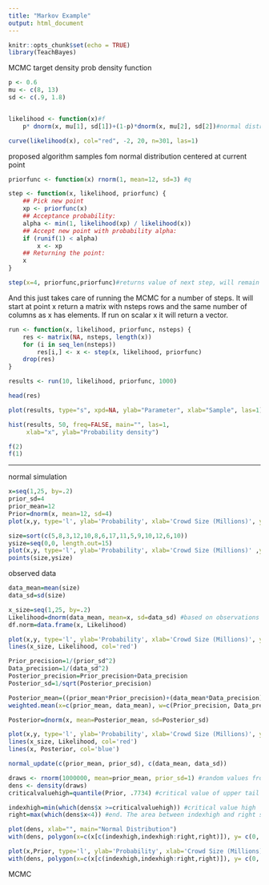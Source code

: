 ```yaml
---
title: "Markov Example"
output: html_document
---
```


```r
knitr::opts_chunk$set(echo = TRUE)
library(TeachBayes)
```

MCMC
target density
prob density function
```r
p <- 0.6
mu <- c(8, 13)
sd <- c(.9, 1.8)


likelihood <- function(x)#f
    p* dnorm(x, mu[1], sd[1])+(1-p)*dnorm(x, mu[2], sd[2])#normal distribution 

curve(likelihood(x), col="red", -2, 20, n=301, las=1)
```

proposed algorithm samples fom normal distribution centered at current point
```r
priorfunc <- function(x) rnorm(1, mean=12, sd=3) #q
```

```r
step <- function(x, likelihood, priorfunc) {
    ## Pick new point
    xp <- priorfunc(x)
    ## Acceptance probability:
    alpha <- min(1, likelihood(xp) / likelihood(x))
    ## Accept new point with probability alpha:
    if (runif(1) < alpha)
        x <- xp
    ## Returning the point:
    x
}

step(x=4, priorfunc,priorfunc)#returns value of next step, will remain at starting point if we do not satisfy accept criteria
```

And this just takes care of running the MCMC for a number of steps. It will start at point x return a matrix with nsteps rows and the same number of columns as x has elements. If run on scalar x it will return a vector.

```r
run <- function(x, likelihood, priorfunc, nsteps) {
    res <- matrix(NA, nsteps, length(x))
    for (i in seq_len(nsteps))
        res[i,] <- x <- step(x, likelihood, priorfunc)
    drop(res)
}
```

```r
results <- run(10, likelihood, priorfunc, 1000)

head(res)

plot(results, type="s", xpd=NA, ylab="Parameter", xlab="Sample", las=1)
```


```r
hist(results, 50, freq=FALSE, main="", las=1,
     xlab="x", ylab="Probability density")
```



```r
f(2)
f(1)
```

------------------------------------
normal simulation
```r
x=seq(1,25, by=.2)
prior_sd=4
prior_mean=12
Prior=dnorm(x, mean=12, sd=4)
plot(x,y, type='l', ylab='Probability', xlab='Crowd Size (Millions)', ylim=c(0,.15))
```

```r
size=sort(c(5,8,3,12,10,8,6,17,11,5,9,10,12,6,10))
ysize=seq(0,0, length.out=15)
plot(x,y, type='l', ylab='Probability', xlab='Crowd Size (Millions)' ,ylim=c(0,.15))
points(size,ysize)
```

observed data
```r
data_mean=mean(size)
data_sd=sd(size)

x_size=seq(1,25, by=.2)
Likelihood=dnorm(data_mean, mean=x, sd=data_sd) #based on observations
df.norm=data.frame(x, Likelihood)

plot(x,y, type='l', ylab='Probability', xlab='Crowd Size (Millions)', ylim=c(0,.15))
lines(x_size, Likelihood, col='red')
```


```r
Prior_precision=1/(prior_sd^2)
Data_precision=1/(data_sd^2)
Posterior_precision=Prior_precision+Data_precision
Posterior_sd=1/sqrt(Posterior_precision)

Posterior_mean=((prior_mean*Prior_precision)+(data_mean*Data_precision))/(Prior_precision+Data_precision)
weighted.mean(x=c(prior_mean, data_mean), w=c(Prior_precision, Data_precision))

Posterior=dnorm(x, mean=Posterior_mean, sd=Posterior_sd)

plot(x,y, type='l', ylab='Probability', xlab='Crowd Size (Millions)', ylim=c(0,.15))
lines(x_size, Likelihood, col='red')
lines(x, Posterior, col='blue')
```

```r
normal_update(c(prior_mean, prior_sd), c(data_mean, data_sd))
```

```r
draws <- rnorm(1000000, mean=prior_mean, prior_sd=1) #random values from normal-distribution
dens <- density(draws) 
criticalvaluehigh=quantile(Prior, .7734) #critical value of upper tail

indexhigh=min(which(dens$x >=criticalvaluehigh)) #critical value high
right=max(which(dens$x<4)) #end. The area between indexhigh and right should be 0.025

plot(dens, xlab="", main="Normal Distribution")
with(dens, polygon(x=c(x[c(indexhigh,indexhigh:right,right)]), y= c(0, y[indexhigh:right], 0), col="gray85")) #high tail
```


```r
plot(x,Prior, type='l', ylab='Probability', xlab='Crowd Size (Millions)', ylim=c(0,.15))
with(dens, polygon(x=c(x[c(indexhigh,indexhigh:right,right)]), y= c(0, y[indexhigh:right], 0), col="gray85"))
```

MCMC


```r

```

